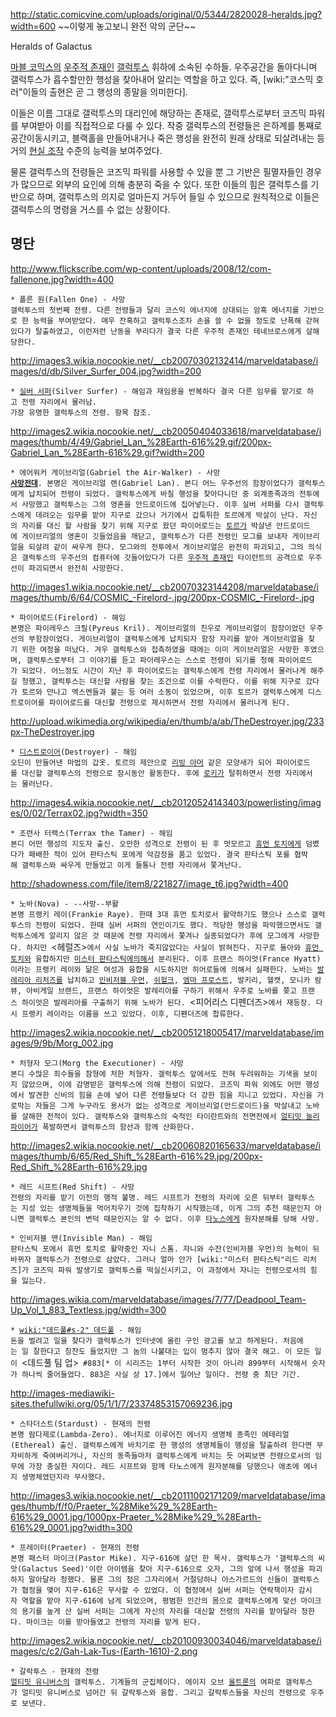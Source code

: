 http://static.comicvine.com/uploads/original/0/5344/2820028-heralds.jpg?width=600
~~이렇게 놓고보니 완전 악의 군단~~

Heralds of Galactus

[[마블 코믹스]]의 [[우주적 존재]]인 [[갤럭투스]] 휘하에 소속된 수하들. 우주공간을 돌아다니며 갤럭투스가 흡수할만한 행성을 찾아내어 알리는 역할을 하고 있다. 즉, [wiki:"코스믹 호러"이들의 출현은 곧 그 행성의 종말을 의미한다].

이들은 이름 그대로 갤럭투스의 대리인에 해당하는 존재로, 갤럭투스로부터 코즈믹 파워를 부여받아 이를 직접적으로 다룰 수 있다. 작중 갤럭투스의 전령들은 은하계를 통째로 공간이동시키고, 블랙홀을 만들어내거나 죽은 행성을 완전히 원래 상태로 되살려내는 등 거의 [[현실 조작]] 수준의 능력을 보여주었다.

물론 갤럭투스의 전령들은 코즈믹 파워를 사용할 수 있을 뿐 그 기반은 필멸자들인 경우가 많으므로 외부의 요인에 의해 충분히 죽을 수 있다. 또한 이들의 힘은 갤럭투스를 기반으로 하며, 갤럭투스의 의지로 얼마든지 거두어 들일 수 있으므로 원칙적으로 이들은 갤럭투스의 명령을 거스를 수 없는 상황이다.

== 명단 ==
http://www.flickscribe.com/wp-content/uploads/2008/12/com-fallenone.jpg?width=400
 * 폴른 원(Fallen One) - 사망
 갤럭투스의 첫번째 전령. 다른 전령들과 달리 코스믹 에너지에 상대되는 암흑 에너지를 기반으로 한 능력을 부여받았다. 매우 잔혹하고 갤럭투스조차 손을 쓸 수 없을 정도로 난폭해 갇혀있다가 탈출하였고, 이런저런 난동을 부리다가 결국 다른 우주적 존재인 테네브로스에게 살해당한다.

http://images3.wikia.nocookie.net/__cb20070302132414/marveldatabase/images/d/db/Silver_Surfer_004.jpg?width=200
 * [[실버 서퍼]](Silver Surfer) - 해임과 재임용을 반복하다 결국 다른 임무를 맡기로 하고 전령 자리에서 물러남.
 가장 유명한 갤럭투스의 전령. 항목 참조.

http://images2.wikia.nocookie.net/__cb20050404033618/marveldatabase/images/thumb/4/49/Gabriel_Lan_%28Earth-616%29.gif/200px-Gabriel_Lan_%28Earth-616%29.gif?width=200
 * 에어워커 게이브리얼(Gabriel the Air-Walker) - 사망
 '''[[사망전대]]'''. 본명은 게이브리얼 랜(Gabriel Lan). 본디 어느 우주선의 함장이었다가 갤럭투스에게 납치되어 전령이 되었다. 갤럭투스에게 바칠 행성을 찾아다니던 중 외계종족과의 전투에서 사망했고 갤럭투스는 그의 영혼을 안드로이드에 집어넣는다. 이후 실버 서퍼를 다시 갤럭투스에게 데려오는 임무를 맡아 지구로 갔으나 거기에서 갑툭튀한 토르에게 박살이 난다. 자신의 자리를 대신 할 사람을 찾기 위해 지구로 왔던 파이어로드는 [[토르]]가 박살낸 안드로이드에 게이브리얼의 영혼이 깃들었음을 깨닫고, 갤럭투스가 다른 전령인 모그를 보내자 게이브리얼을 되살려 같이 싸우게 한다. 모그와의 전투에서 게이브리얼은 완전히 파괴되고, 그의 의식은 갤럭투스의 우주선의 컴퓨터에 깃들어있다가 다른 [[우주적 존재]]인 타이런트의 공격으로 우주선이 파괴되면서 완전히 사망한다.

http://images1.wikia.nocookie.net/__cb20070323144208/marveldatabase/images/thumb/6/64/COSMIC_-Firelord-.jpg/200px-COSMIC_-Firelord-.jpg
 * 파이어로드(Firelord) - 해임
 본명은 파이레우스 크릴(Pyreus Kril). 게이브리얼의 친우로 게이브리얼이 함장이었던 우주선의 부함장이었다. 게이브리얼이 갤럭투스에게 납치되자 함장 자리를 맡아 게이브리얼을 찾기 위한 여정을 떠났다. 겨우 갤럭투스와 접촉하였을 때에는 이미 게이브리얼은 사망한 후였으며, 갤럭투스로부터 그 이야기를 듣고 파이레우스는 스스로 전령이 되기를 청해 파이어로드가 되었다. 어느정도 시간이 지난 후 파이어로드는 갤럭투스에게 전령 자리에서 물러나게 해주길 청했고, 갤럭투스는 대신할 사람을 찾는 조건으로 이를 수락한다. 이를 위해 지구로 갔다가 토르와 만나고 엑스멘들과 붙는 등 여러 소동이 있었으며, 이후 토르가 갤럭투스에게 디스트로이어를 파이어로드를 대신할 전령으로 제시하면서 전령 자리에서 물러나게 된다.

http://upload.wikimedia.org/wikipedia/en/thumb/a/ab/TheDestroyer.jpg/233px-TheDestroyer.jpg
 * [[디스트로이어(마블 코믹스)|디스트로이어]](Destroyer) - 해임
 오딘이 만들어낸 마법의 갑옷. 토르의 제안으로 [[리빙 아머]] 같은 모양새가 되어 파이어로드를 대신할 갤럭투스의 전령으로 잠시동안 활동한다. 후에 [[로키]]가 탈취하면서 전령 자리에서는 물러난다.

http://images4.wikia.nocookie.net/__cb20120524143403/powerlisting/images/0/02/Terrax02.jpg?width=350
 * 조련사 터랙스(Terrax the Tamer) - 해임
 본디 어떤 행성의 지도자 출신. 오만한 성격으로 전령이 된 후 멋모르고 [[휴먼 토치]]에게 덤볐다가 패배한 적이 있어 판타스틱 포에게 악감정을 품고 있었다. 결국 판타스틱 포를 협박해 갤럭투스와 싸우게 만들었고 이게 들통나 전령 자리에서 쫓겨난다.

http://shadowness.com/file/item8/221827/image_t6.jpg?width=400
 * 노바(Nova) - --사망--부활
 본명 프랭키 레이(Frankie Raye). 한때 3대 휴먼 토치로서 활약하기도 했으나 스스로 갤럭투스의 전령이 되었다. 한때 실버 서퍼의 연인이기도 했다. 적당한 행성을 파악했으면서도 갤럭투스에게 알리지 않은 것 때문에 전령 자리에서 쫓겨나 실종되었다가 후에 모그에게 사망한다. 하지만 <헤럴즈>에서 사실 노바가 죽지않았다는 사실이 밝혀진다. 지구로 돌아와 [[휴먼 토치]]와 융합하지만 [[미스터 판타스틱]]에의해서 분리된다. 이후 프랜스 하이엇(France Hyatt)이라는 프랭키 레이와 닮은 여성과 융합을 시도하지만 히어로들에 의해서 실패한다. 노바는 [[발레리아 리처즈]]를 납치하고 [[인비저블 우먼]], [[쉬헐크]], [[엠마 프로스트]], 발키리, 헬캣, 모니카 람뷰, 아비게일 브랜드, 프랜스 하이엇은 발레리아를 구하기 위해서 우주로 노바를 쫒고 프랜스 하이엇은 발레리아를 구출하기 위해 노바가 된다. <피어리스 디펜더즈>에서 재등장. 다시 프랭키 레이라는 이름을 쓰고 있었다. 이후, 디펜더즈에 합류한다.

http://images2.wikia.nocookie.net/__cb20051218005417/marveldatabase/images/9/9b/Morg_002.jpg
 * 처형자 모그(Morg the Executioner) - 사망
 본디 수많은 죄수들을 참형에 처한 처형자. 갤럭투스 앞에서도 전혀 두려워하는 기색을 보이지 않았으며, 이에 감명받은 갤럭투스에 의해 전령이 되었다. 코즈믹 파워 외에도 어떤 행성에서 발견한 신비의 힘을 손에 넣어 다른 전령들보다 더 강한 힘을 지니고 있었다. 자신을 가로막는 자들은 그게 누구라도 용서가 없는 성격으로 게이브리얼(안드로이드)을 박살내고 노바를 살해한 전적이 있다. 갤럭투스와 갤럭투스의 숙적인 타이란트와의 전면전에서 [[얼티밋 눌리파이어]]가 폭발하면서 갤럭투스의 함선과 함께 산화한다.

http://images2.wikia.nocookie.net/__cb20060820165633/marveldatabase/images/thumb/6/65/Red_Shift_%28Earth-616%29.jpg/200px-Red_Shift_%28Earth-616%29.jpg
 * 레드 시프트(Red Shift) - 사망
 전령의 자리를 맡기 이전의 행적 불명. 레드 시프트가 전령의 자리에 오른 뒤부터 갤럭투스는 지성 있는 생명체들을 먹어치우기 것에 집착하기 시작했는데, 이게 그의 추천 때문인지 아니면 갤럭투스 본인의 변덕 때문인지는 알 수 없다. 이후 [[타노스]]에게 원자분해를 당해 사망.

 * 인비저블 맨(Invisible Man) - 해임
 판타스틱 포에서 휴먼 토치로 활약중인 자니 스톰. 자니와 수잔(인비저블 우먼)의 능력이 뒤바뀌자 갤럭투스가 전령으로 삼았다. 그러나 얼마 안가 [wiki:"미스터 판타스틱"리드 리처즈]가 코즈믹 파워 발생기로 갤럭투스를 떡실신시키고, 이 과정에서 자니는 전령으로서의 힘을 잃는다.

http://images.wikia.com/marveldatabase/images/7/77/Deadpool_Team-Up_Vol_1_883_Textless.jpg/width=300
 * [[wiki:"데드풀#s-2" 데드풀]] - 해임
 돈을 벌려고 일을 찾다가 갤럭투스가 인터넷에 올린 구인 광고를 보고 하게된다. 처음에는 일 잘한다고 칭찬도 들었지만 그 놈의 나불대는 입이 멈추지 않아 결국 해고. 이 모든 일이 <데드풀 팀 업> #883[* 이 시리즈는 1부터 시작한 것이 아니라 899부터 시작해서 숫자가 하나씩 줄어들었다. 883은 사실 상 17.]에서 일어난 일이다. 전령 중 최단 기간.

http://images-mediawiki-sites.thefullwiki.org/05/1/1/7/23374853157069236.jpg
 * 스타더스트(Stardust) - 현재의 전령
 본명 람다제로(Lambda-Zero). 에너지로 이루어진 에너지 생명체 종족인 에테리얼(Ethereal) 출신. 갤럭투스에게 바치기로 한 행성의 생명체들이 행성을 탈출하려 한다면 무자비하게 죽여버리거나, 자신의 동족들마저 갤럭투스에게 바치는 듯 어찌보면 전령으로서의 임무에 가장 충실한 자이다. 레드 시프트와 함께 타노스에게 원자분해를 당했으나 애초에 에너지 생명체였던지라 무사했다.

http://images3.wikia.nocookie.net/__cb20111002171209/marveldatabase/images/thumb/f/f0/Praeter_%28Mike%29_%28Earth-616%29_0001.jpg/1000px-Praeter_%28Mike%29_%28Earth-616%29_0001.jpg?width=300
 * 프레이터(Praeter) - 현재의 전령
 본명 패스터 마이크(Pastor Mike). 지구-616에 살던 한 목사. 갤럭투스가 '갤럭투스의 씨앗(Galactus Seed)'이란 아이템을 찾아 지구-616으로 오자, 그의 앞에 나서 행성을 파괴하지 말아달라 청했다. 물론 그의 청은 그자리에서 거절당하나 아스가르드의 신들이 갤럭투스가 협정을 맺어 지구-616은 무사할 수 있었다. 이 협정에서 실버 서퍼는 연락책이자 감시자 역할을 맡아 지구-616에 남게 되었으며, 평범한 인간의 몸으로 갤럭투스에게 맞선 마이크의 용기를 높게 산 실버 서퍼는 그에게 자신의 자리를 대신할 전령의 자리를 맡아달라 청한다. 마이크는 이를 받아들였고 전령의 자리를 맡게 된다.

http://images2.wikia.nocookie.net/__cb20100930034046/marveldatabase/images/c/c2/Gah-Lak-Tus-(Earth-1610)-2.png
 * 갈락투스 - 현재의 전령
 [[얼티밋 유니버스]]의 갤럭투스. 기계들의 군집체이다. 에이지 오브 [[울트론]]의 여파로 갤럭투스가 얼티밋 유니버스로 넘어간 뒤 갈락투스와 융합. 그리고 갈락투스들을 자신의 전령으로 우주로 보낸다.
